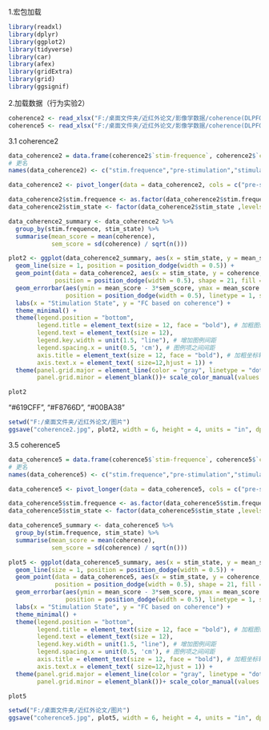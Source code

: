 
1.宏包加载
```{r}
library(readxl)
library(dplyr)
library(ggplot2)
library(tidyverse)
library(car)
library(afex)
library(gridExtra)
library(grid)
library(ggsignif)
```

2.加载数据（行为实验2）
```{r}
coherence2 <- read_xlsx("F:/桌面文件夹/近红外论文/影像学数据/coherence(DLPFC)_2.xlsx")
coherence5 <- read_xlsx("F:/桌面文件夹/近红外论文/影像学数据/coherence(DLPFC)_5.xlsx")

```

3.1 coherence2
```{r}
data_coherence2 = data.frame(coherence2$`stim-frequence`, coherence2$`coherence-pre`,coherence2$`coherence-ing`,coherence2$`coherence-post`) 
# 更名
names(data_coherence2) <- c("stim.frequence","pre-stimulation","stimulating",'post-stimulation')

data_coherence2 <- pivot_longer(data = data_coherence2, cols = c("pre-stimulation","stimulating",'post-stimulation'), names_to = "stim_state", values_to = "coherence")

data_coherence2$stim.frequence <- as.factor(data_coherence2$stim.frequence)
data_coherence2$stim_state <- factor(data_coherence2$stim_state ,levels = c("pre-stimulation","stimulating",'post-stimulation'))

data_coherence2_summary <- data_coherence2 %>%
  group_by(stim.frequence, stim_state) %>%
  summarise(mean_score = mean(coherence),
            sem_score = sd(coherence) / sqrt(n()))

plot2 <- ggplot(data_coherence2_summary, aes(x = stim_state, y = mean_score, group = stim.frequence, color = stim.frequence)) + 
  geom_line(size = 1, position = position_dodge(width = 0.5)) +
  geom_point(data = data_coherence2, aes(x = stim_state, y = coherence, fill = stim.frequence), 
             position = position_dodge(width = 0.5), shape = 21, fill = "white", size = 3) + 
  geom_errorbar(aes(ymin = mean_score - 3*sem_score, ymax = mean_score + 3*sem_score), width = 0.2, 
                position = position_dodge(width = 0.5), linetype = 1, size = 0.5) + # 细化误差线
  labs(x = "Stimulation State", y = "FC based on coherence") +
  theme_minimal() +
  theme(legend.position = "bottom",
        legend.title = element_text(size = 12, face = "bold"), # 加粗图例标题
        legend.text = element_text(size = 12),
        legend.key.width = unit(1.5, "line"), # 增加图例间距
        legend.spacing.x = unit(0.5, 'cm'), # 图例项之间间距
        axis.title = element_text(size = 12, face = "bold"), # 加粗坐标轴标题
        axis.text.x = element_text( size=12,hjust = 1)) + 
  theme(panel.grid.major = element_line(color = "gray", linetype = "dotted", size = 0.25), # 细化主网格线
        panel.grid.minor = element_blank())+ scale_color_manual(values = c("#F8766D", "#619CFF"))+  scale_y_continuous(limits = c(0.5, 2.5))

plot2

```
"#619CFF", "#F8766D", "#00BA38"

```{r}
setwd("F:/桌面文件夹/近红外论文/图片")
ggsave("coherence2.jpg", plot2, width = 6, height = 4, units = "in", dpi = 300)
```
3.5 coherence5
```{r}
data_coherence5 = data.frame(coherence5$`stim-frequence`, coherence5$`coherence-pre`,coherence5$`coherence-ing`,coherence5$`coherence-post`) 
# 更名
names(data_coherence5) <- c("stim.frequence","pre-stimulation","stimulating",'post-stimulation')

data_coherence5 <- pivot_longer(data = data_coherence5, cols = c("pre-stimulation","stimulating",'post-stimulation'), names_to = "stim_state", values_to = "coherence")

data_coherence5$stim.frequence <- as.factor(data_coherence5$stim.frequence)
data_coherence5$stim_state <- factor(data_coherence5$stim_state ,levels = c("pre-stimulation","stimulating",'post-stimulation'))

data_coherence5_summary <- data_coherence5 %>%
  group_by(stim.frequence, stim_state) %>%
  summarise(mean_score = mean(coherence),
            sem_score = sd(coherence) / sqrt(n()))

plot5 <- ggplot(data_coherence5_summary, aes(x = stim_state, y = mean_score, group = stim.frequence, color = stim.frequence)) + 
  geom_line(size = 1, position = position_dodge(width = 0.5)) +
  geom_point(data = data_coherence5, aes(x = stim_state, y = coherence, fill = stim.frequence), 
             position = position_dodge(width = 0.5), shape = 21, fill = "white", size = 3) + 
  geom_errorbar(aes(ymin = mean_score - 3*sem_score, ymax = mean_score + 3*sem_score), width = 0.2, 
                position = position_dodge(width = 0.5), linetype = 1, size = 0.5) + # 细化误差线
  labs(x = "Stimulation State", y = "FC based on coherence") +
  theme_minimal() +
  theme(legend.position = "bottom",
        legend.title = element_text(size = 12, face = "bold"), # 加粗图例标题
        legend.text = element_text(size = 12),
        legend.key.width = unit(1.5, "line"), # 增加图例间距
        legend.spacing.x = unit(0.5, 'cm'), # 图例项之间间距
        axis.title = element_text(size = 12, face = "bold"), # 加粗坐标轴标题
        axis.text.x = element_text( size=12,hjust = 1)) + 
  theme(panel.grid.major = element_line(color = "gray", linetype = "dotted", size = 0.25), # 细化主网格线
        panel.grid.minor = element_blank())+ scale_color_manual(values = c("#00BA38", "#619CFF"))+  scale_y_continuous(limits = c(0.5, 2.5))

plot5

```
```{r}
setwd("F:/桌面文件夹/近红外论文/图片")
ggsave("coherence5.jpg", plot5, width = 6, height = 4, units = "in", dpi = 300)
```

